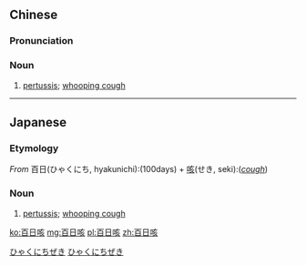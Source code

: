 ==Chinese==
{{zh-forms|type=21|lit=one hundred day cough}}

===Pronunciation===
{{zh-pron
|m=bǎirìké
|c=baak3 jat6 kat1
|cat=n
}}

===Noun===
{{zh-noun}}

# [[pertussis]]; [[whooping cough]]

{{zh-cat|Diseases}}

----

==Japanese==
{{ja-kanjitab|百|日|咳}}

===Etymology===
''From'' 百日(ひゃくにち, hyakunichi):(100days) + [[咳]](せき, seki):(''[[cough]]'')

===Noun===
{{ja-noun|ひゃくにちぜき}}

# [[pertussis]]; [[whooping cough]]

[[Category:ja:Diseases|ひゃくにちぜき]]
[[Category:ja:Pathology|ひゃくにちぜき]]

[[ko:百日咳]]
[[mg:百日咳]]
[[pl:百日咳]]
[[zh:百日咳]]